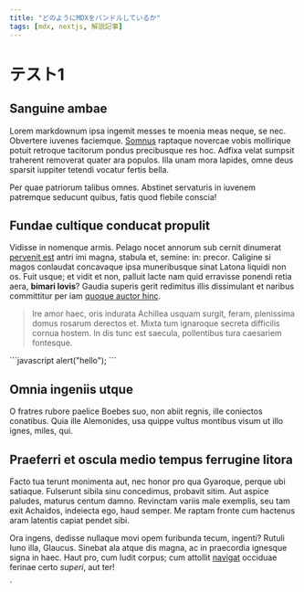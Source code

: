 ```yaml
---
title: "どのようにMDXをバンドルしているか"
tags: [mdx, nextjs, 解説記事]
---
```


# テスト1

## Sanguine ambae

Lorem markdownum ipsa ingemit messes te moenia meas neque, se nec. Obvertere
iuvenes faciemque. [Somnus](http://hoc.io/geminos.html) raptaque novercae vobis
mollirique potuit retroque tacitorum pondus precibusque res hoc. Adfixa velat
sumpsit traherent removerat quater ara populos. Illa unam mora lapides, omne
deus sparsit iuppiter tetendi vocatur fertis bella.

Per quae patriorum talibus omnes. Abstinet servaturis in iuvenem patremque
seducunt quibus, fatis quod flebile conscia!

## Fundae cultique conducat propulit

Vidisse in nomenque armis. Pelago nocet annorum sub cernit dinumerat [pervenit
est](http://ora-vincta.net/) antri imi magna, stabula et, semine: in: precor.
Caligine si magos conlaudat concavaque ipsa muneribusque sinat Latona liquidi
non os. Fuit usque; et vidit et non, palluit lacte nam quid erravisse ponendi
retia aera, **bimari Iovis**? Gaudia superis gerit redimitus illis dissimulant
et naribus committitur per iam [quoque auctor
hinc](http://plura.org/aperto.php).

> Ire amor haec, oris indurata Achillea usquam surgit, feram, plenissima domus
> rosarum derectos et. Mixta tum ignaroque secreta difficilis cornua hostem. In
> dis tunc est saecula, pollentibus tura caesariem fontesque.

\`\`\`javascript
alert("hello");
\`\`\`

## Omnia ingeniis utque

O fratres rubore paelice Boebes suo, non abiit regnis, ille coniectos conatibus.
Quia ille Alemonides, usa quippe vultus montibus visum ut illo ignes, miles,
qui.

## Praeferri et oscula medio tempus ferrugine litora

Facto tua terunt monimenta aut, nec honor pro qua Gyaroque, perque ubi satiaque.
Fulserunt sibila sinu concedimus, probavit sitim. Aut aspice paludes, maturus
centum damno. Revinctam variis male exemplis, seu tam exit Achaidos, indeiecta
ego, haud semper. Me raptam fronte cum hactenus aram latentis capiat pendet
sibi.

Ora ingens, dedisse nullaque movi opem furibunda tecum, ingenti? Rutuli Iuno
illa, Glaucus. Sinebat ala atque dis magna, ac in praecordia ignesque signa in
haec. Haut pro, cum ludit corpus; cum attollit
[navigat](http://cancer.org/melumina.aspx) occiduae ferinae certo _superi_, aut
ter!

`